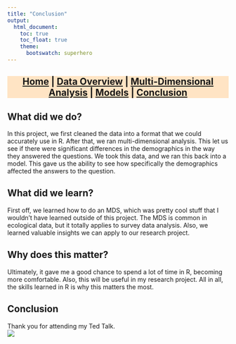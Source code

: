 ```yaml
---
title: "Conclusion"
output:
  html_document:
    toc: true
    toc_float: true
    theme:
      bootswatch: superhero
---
```


<h3 style="background-color:bisque;text-align:center;font-size:150%;">[Home](https://pbischoff3.github.io/Projects/BIOL_3100) | [Data Overview](https://pbischoff3.github.io/Projects/BIOL_3100/data_overview/) | [Multi-Dimensional Analysis](https://pbischoff3.github.io/Projects/BIOL_3100/multi_dimensional_analysis/) | [Models](https://pbischoff3.github.io/Projects/BIOL_3100/models/) | [Conclusion](https://pbischoff3.github.io/Projects/BIOL_3100/Conclusion/)</h3>

## What did we do?
In this project, we first cleaned the data into a format that we could accurately use in R. After that, we ran multi-dimensional analysis. This let us see if there were significant differences in the demographics in the way they answered the questions. We took this data, and we ran this back into a model. This gave us the ability to see how specifically the demographics affected the answers to the question.

## What did we learn?
First off, we learned how to do an MDS, which was pretty cool stuff that I wouldn't have learned outside of this project. The MDS is common in ecological data, but it totally applies to survey data analysis. Also, we learned valuable insights we can apply to our research project.

## Why does this matter?
Ultimately, it gave me a good chance to spend a lot of time in R, becoming more comfortable. Also, this will be useful in my research project. All in all, the skills learned in R is why this matters the most. 

## Conclusion
Thank you for attending my Ted Talk. <br>
![](../R/Images/bow.gif)
